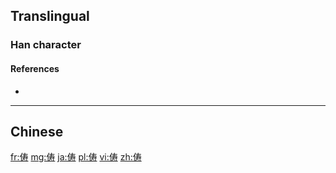 {{also|儔}}
==Translingual==

===Han character===
{{Han char|rn=9|rad=人|as=07|sn=9|four=|canj=人手大戈 (OQKI)|ids=⿰[[亻]][[寿]]}}

====References====
* {{Han ref|kx=0106.041|hdz=10156.090|uh=4FE6|ud=20454}}

----

==Chinese==
{{zh-see|儔}}

[[fr:俦]]
[[mg:俦]]
[[ja:俦]]
[[pl:俦]]
[[vi:俦]]
[[zh:俦]]